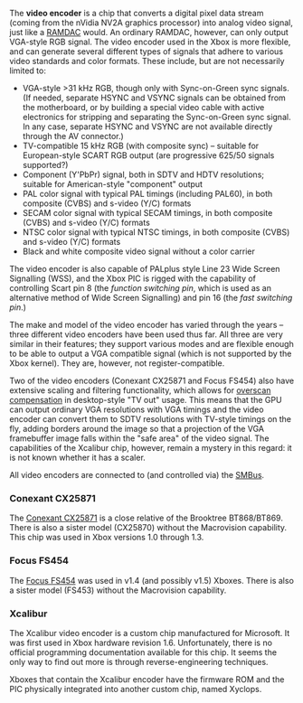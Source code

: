 The '''video encoder''' is a chip that converts a digital pixel data stream (coming from the nVidia NV2A graphics processor) into analog video signal, just like a [http://en.wikipedia.org/wiki/RAMDAC RAMDAC] would. An ordinary RAMDAC, however, can only output VGA-style RGB signal. The video encoder used in the Xbox is more flexible, and can generate several different types of signals that adhere to various video standards and color formats. These include, but are not necessarily limited to:

* VGA-style &gt;31 kHz RGB, though only with Sync-on-Green sync signals. (If needed, separate HSYNC and VSYNC signals can be obtained from the motherboard, or by building a special video cable with active electronics for stripping and separating the Sync-on-Green sync signal. In any case, separate HSYNC and VSYNC are not available directly through the AV connector.)
* TV-compatible 15 kHz RGB (with composite sync) &ndash; suitable for European-style SCART RGB output (are progressive 625/50 signals supported?)
* Component (Y'PbPr) signal, both in SDTV and HDTV resolutions; suitable for American-style "component" output
* PAL color signal with typical PAL timings (including PAL60), in both composite (CVBS) and s-video (Y/C) formats
* SECAM color signal with typical SECAM timings, in both composite (CVBS) and s-video (Y/C) formats
* NTSC color signal with typical NTSC timings, in both composite (CVBS) and s-video (Y/C) formats
* Black and white composite video signal without a color carrier

The video encoder is also capable of PALplus style Line 23 Wide Screen Signalling (WSS), and the Xbox PIC is rigged with the capability of controlling Scart pin 8 (the ''function switching pin'', which is used as an alternative method of Wide Screen Signalling) and pin 16 (the ''fast switching pin''.)

The make and model of the video encoder has varied through the years &ndash; three different video encoders have been used thus far. All three are very similar in their features; they support various modes and are flexible enough to be able to output a VGA compatible signal (which is not supported by the Xbox kernel). They are, however, not register-compatible.

Two of the video encoders (Conexant CX25871 and Focus FS454) also have extensive scaling and filtering functionality, which allows for [http://scanline.ca/overscan/ overscan compensation] in desktop-style "TV out" usage. This means that the GPU can output ordinary VGA resolutions with VGA timings and the video encoder can convert them to SDTV resolutions with TV-style timings on the fly, adding borders around the image so that a projection of the VGA framebuffer image falls within the "safe area" of the video signal. The capabilities of the Xcalibur chip, however, remain a mystery in this regard: it is not known whether it has a scaler.

All video encoders are connected to (and controlled via) the [[SMBus]].

=== Conexant CX25871 ===

The [http://www.alldatasheet.com/datasheet-pdf/pdf/153349/CONEXANT/CX25871.html Conexant CX25871] is a close relative of the Brooktree BT868/BT869. There is also a sister model (CX25870) without the Macrovision capability. This chip was used in Xbox versions 1.0 through 1.3.

=== Focus FS454 ===

The [https://www.manualslib.com/products/Focus-Fs454-211664.html Focus FS454] was used in v1.4 (and possibly v1.5) Xboxes. There is also a sister model (FS453) without the Macrovision capability.

=== Xcalibur ===

The Xcalibur video encoder is a custom chip manufactured for Microsoft. It was first used in Xbox hardware revision 1.6. Unfortunately, there is no official programming documentation available for this chip. It seems the only way to find out more is through reverse-engineering techniques.

Xboxes that contain the Xcalibur encoder have the firmware ROM and the PIC physically integrated into another custom chip, named Xyclops.